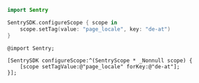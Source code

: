 ```swift
import Sentry

SentrySDK.configureScope { scope in
    scope.setTag(value: "page_locale", key: "de-at")
}
```

```objc
@import Sentry;

[SentrySDK configureScope:^(SentryScope * _Nonnull scope) {
    [scope setTagValue:@"page_locale" forKey:@"de-at"];
}];
```
